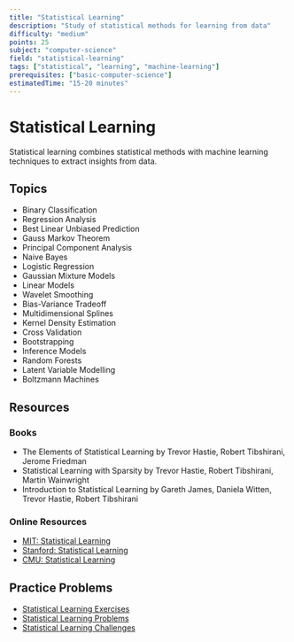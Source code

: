 ```yaml
---
title: "Statistical Learning"
description: "Study of statistical methods for learning from data"
difficulty: "medium"
points: 25
subject: "computer-science"
field: "statistical-learning"
tags: ["statistical", "learning", "machine-learning"]
prerequisites: ["basic-computer-science"]
estimatedTime: "15-20 minutes"
---
```


# Statistical Learning

Statistical learning combines statistical methods with machine learning techniques to extract insights from data.

## Topics

- Binary Classification
- Regression Analysis
- Best Linear Unbiased Prediction
- Gauss Markov Theorem
- Principal Component Analysis
- Naive Bayes
- Logistic Regression
- Gaussian Mixture Models
- Linear Models
- Wavelet Smoothing
- Bias-Variance Tradeoff
- Multidimensional Splines
- Kernel Density Estimation
- Cross Validation
- Bootstrapping
- Inference Models
- Random Forests
- Latent Variable Modelling
- Boltzmann Machines

## Resources

### Books

- The Elements of Statistical Learning by Trevor Hastie, Robert Tibshirani, Jerome Friedman
- Statistical Learning with Sparsity by Trevor Hastie, Robert Tibshirani, Martin Wainwright
- Introduction to Statistical Learning by Gareth James, Daniela Witten, Trevor Hastie, Robert Tibshirani

### Online Resources

- [MIT: Statistical Learning](https://ocw.mit.edu/courses/electrical-engineering-and-computer-science/6-867-machine-learning-fall-2006/)
- [Stanford: Statistical Learning](https://www.coursera.org/learn/statistical-learning)
- [CMU: Statistical Learning](https://www.stat.cmu.edu/~ryantibs/statml/)

## Practice Problems

- [Statistical Learning Exercises](https://www.cs.cornell.edu/courses/cs4780/2018sp/)
- [Statistical Learning Problems](https://www.stat.cmu.edu/~ryantibs/statml/)
- [Statistical Learning Challenges](https://www.coursera.org/learn/statistical-learning) 